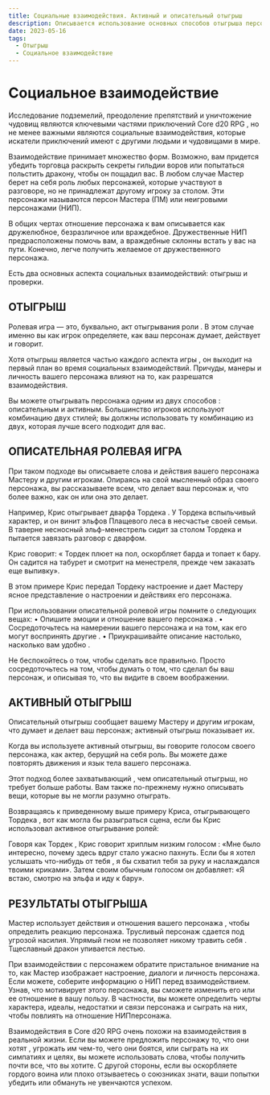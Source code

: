```yaml
---
title: Социальные взаимодействия. Активный и описательный отыгрыш
description: Описывается использование основных способов отыгрыша персонажа в социальных столкновениях
date: 2023-05-16
tags:
  - Отыгрыш
  - Социальное взаимодействие
---
```


# Социальное взаимодействие

Исследование подземелий, преодоление препятствий и уничтожение чудовищ являются ключевыми частями приключений Core d20 RPG , но не менее важными являются социальные взаимодействия, которые искатели приключений имеют с другими людьми и чудовищами в мире.

Взаимодействие принимает множество форм. Возможно, вам придется убедить торговца раскрыть секреты гильдии воров или попытаться польстить дракону, чтобы он пощадил вас. В любом случае Мастер берет на себя роль любых персонажей, которые участвуют в разговоре, но не принадлежат другому игроку за столом. Эти персонажи называются персон Мастера (ПМ) или неигровыми персонажами (НИП).

В общих чертах отношение персонажа к вам описывается как дружелюбное, безразличное или враждебное. Дружественные НИП предрасположены помочь вам, а враждебные склонны встать у вас на пути. Конечно, легче получить желаемое от дружественного персонажа.

Есть два основных аспекта социальных взаимодействий: отыгрыш и проверки.

## ОТЫГРЫШ

Ролевая игра — это, буквально, акт отыгрывания роли . В этом случае именно вы как игрок определяете, как ваш персонаж думает, действует и говорит.

Хотя отыгрыш является частью каждого аспекта игры , он выходит на первый план во время социальных взаимодействий. Причуды, манеры и личность вашего персонажа влияют на то, как разрешатся взаимодействия.

Вы можете отыгрывать персонажа одним из двух способов : описательным и активным. Большинство игроков используют комбинацию двух стилей; вы должны использовать ту комбинацию из двух, которая лучше всего подходит для вас.

## ОПИСАТЕЛЬНАЯ РОЛЕВАЯ ИГРА

При таком подходе вы описываете слова и действия вашего персонажа Мастеру и другим игрокам. Опираясь на свой мысленный образ своего персонажа, вы рассказываете всем, что делает ваш персонаж и, что более важно, как он или она это делает.

<Aside>

Например, Крис отыгрывает дварфа Тордека . У Тордека вспыльчивый характер, и он винит эльфов Плащевого леса в несчастье своей семьи. В таверне несносный эльф-менестрель сидит за столом Тордека и пытается завязать разговор с дварфом.

Крис говорит: « Тордек плюет на пол, оскорбляет барда и топает к бару. Он садится на табурет и смотрит на менестреля, прежде чем заказать еще выпивку».

</Aside>

В этом примере Крис передал Тордеку настроение и дает Мастеру ясное представление о настроении и действиях его персонажа.

При использовании описательной ролевой игры помните о следующих вещах:
• Опишите эмоции и отношение вашего персонажа .
• Сосредоточьтесь на намерении вашего персонажа и на том, как его могут воспринять другие .
• Приукрашивайте описание настолько, насколько вам удобно .

Не беспокойтесь о том, чтобы сделать все правильно. Просто сосредоточьтесь на том, чтобы думать о том, что сделал бы ваш персонаж, и описывая то, что вы видите в своем воображении.

## АКТИВНЫЙ ОТЫГРЫШ

Описательный отыгрыш сообщает вашему Мастеру и другим игрокам, что думает и делает ваш персонаж; активный отыгрыш показывает их.

Когда вы используете активный отыгрыш, вы говорите голосом своего персонажа, как актер, берущий на себя роль. Вы можете даже повторять движения и язык тела вашего персонажа.

Этот подход более захватывающий , чем описательный отыгрыш, но требует больше работы. Вам также по-прежнему нужно описывать вещи, которые вы не могли разумно отыграть.

Возвращаясь к приведенному выше примеру Криса, отыгрывающего Тордека , вот как могла бы разыграться сцена, если бы Крис использовал активное отыгрывание ролей:

<aside>

Говоря как Тордек , Крис говорит хриплым низким голосом : «Мне было интересно, почему здесь вдруг стало ужасно пахнуть. Если бы я хотел услышать что-нибудь от тебя , я бы схватил тебя за руку и наслаждался твоими криками». Затем своим обычным голосом он добавляет: «Я встаю, смотрю на эльфа и иду к бару».

</aside>

## РЕЗУЛЬТАТЫ ОТЫГРЫША

Мастер использует действия и отношения вашего персонажа , чтобы определить реакцию персонажа. Трусливый персонаж сдается под угрозой насилия. Упрямый гном не позволяет никому травить себя . Тщеславный дракон упивается лестью.

При взаимодействии с персонажем обратите пристальное внимание на то, как Мастер изображает настроение, диалоги и личность персонажа. Если можете, соберите информацию о НИП перед взаимодействием. Узнав, что мотивирует этого персонажа, вы сможете изменить его или ее отношение в вашу пользу. В частности, вы можете определить черты характера, идеалы, недостатки и связи персонажа и сыграть на них, чтобы повлиять на отношение НИПперсонажа.

Взаимодействия в Core d20 RPG очень похожи на взаимодействия в реальной жизни. Если вы можете предложить персонажу то, что они хотят , угрожать им чем-то, чего они боятся, или сыграть на их симпатиях и целях, вы можете использовать слова, чтобы получить почти все, что вы хотите. С другой стороны, если вы оскорбляете гордого воина или плохо отзываетесь о союзниках знати, ваши попытки убедить или обмануть не увенчаются успехом.
